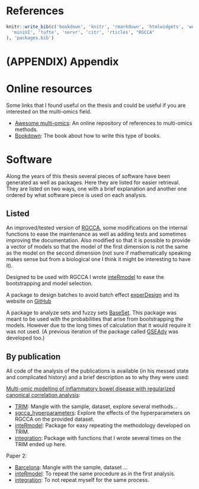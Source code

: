 # References {-}

```r
knitr::write_bib(c('bookdown', 'knitr', 'rmarkdown', 'htmlwidgets', 'webshot', 'DT',
  'miniUI', 'tufte', 'servr', 'citr', 'rticles', "RGCCA"
), 'packages.bib')
```

<div id="refs"></div>

# (APPENDIX) Appendix {-} 

# Online resources

Some links that I found useful on the thesis and could be useful if you are interested on the multi-omics field.

- [Awesome multi-omics](https://github.com/mikelove/awesome-multi-omics): An online repository of references to multi-omics methods.
- [Bookdown](https://github.com/rstudio/bookdown/): The book about how to write this type of books.

# Software

Along the years of this thesis several pieces of software have been generated as well as packages.
Here they are listed for easier retrieval.
They are listed on two ways, one with a brief explanation and another one ordered by what software piece is used on each analysis.

## Listed

An improved/tested version of [RGCCA](https://github.com/llrs/RGCCA), some modifications on the internal functions to ease the maintenance as well as adding tests and sometimes improving the documentation.
Also modified so that it is possible to provide a vector of models so that the model of the first dimension is not the same as the model on the second dimension (not sure if mathematically speaking makes sense but from a biological one I think it might be interesting to have it). 

Designed to be used with RGCCA I wrote [inteRmodel](https:github.com/llrs/inteRmodel) to ease the bootstrapping and model selection. 

A package to design batches to avoid batch effect [experDesign](https://cran.r-project.org/package=experDesign) and its website on [GitHub](https://github.com/llrs/experDesign)


A package to analyze sets and fuzzy sets [BaseSet](https://github.com/llrs/BaseSet).
This package was meant to be used with the probabilities that arise from bootstrapping the models.
However due to the long times of calculation that it would require it was not used. (A previous iteration of the package called [GSEAdv](https://github.com/llrs/GSEAdv) was developed too.)


## By publication

All code of the analysis of the publications is available (in his messed state and complicated history) and a brief description as to why they were used:

[Multi-omic modelling of inflammatory bowel disease with regularized canonical correlation analysis](https://doi.org/10.1101/2020.04.16.20031492):

 - [TRIM](https://github.com/llrs/TRIM): Mangle with the sample, dataset, explore several methods...
 - [sgcca_hyperparameters](https://github.com/llrs/sgcca_hyperparameters):  Explore the effects of the hyperparameters on RGCCA on the provided dataset.
 - [inteRmodel](https://github.com/llrs/inteRmodel): Package for easy repeating the methodology developed on TRIM. 
 - [integration](https://github.com/llrs/integration-helper): Package with functions that I wrote several times on the TRIM ended up here.
 
Paper 2:

 - [Barcelona](https://github.com/llrs/Barcelona): Mangle with the sample, dataset ...
 - [inteRmodel](https://github.com/llrs/inteRmodel): To repeat the same procedure as in the first analysis.
 - [integration](https://github.com/llrs/integration-helper): To not repeat myself for the same process.
